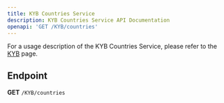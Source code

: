 ```yaml
---
title: KYB Countries Service
description: KYB Countries Service API Documentation
openapi: 'GET /KYB/countries'
---
```


For a usage description of the KYB Countries Service, please refer to the [KYB](/essentials/kyb) page.

## Endpoint

**GET** `/KYB/countries`

